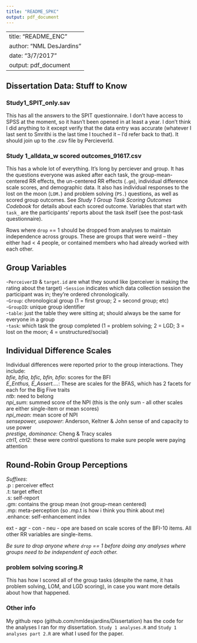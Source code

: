 ```yaml
---
title: "README_SPKC"
output: pdf_document
---
```


---
title: "README_ENC"
author: "NML DesJardins"
date: "3/7/2017"
output: pdf_document
---

## Dissertation Data: Stuff to Know  

### Study1_SPIT_only.sav  
This has all the answers to the SPIT questionnaire. I don't have access to SPSS at the moment, so it hasn't been opened in at least a year. I don't think I did anything to it except verify that the data entry was accurate (whatever I last sent to Smrithi is the last time I touched it -- I'd refer back to that). It should join up to the .csv file by PercieverId.

### Study 1_alldata_w scored outcomes_91617.csv
This has a whole lot of everything. It's long by perciever and group. It has the questions everyone was asked after each task, the group-mean-centered RR effects, the un-centered RR effects (`.gm`), individual difference scale scores, and demographic data. It also has individual responses to the lost on the moon (`LOM.`) and problem solving (`PS.`) questions, as well as scored group outcomes. See _Study 1 Group Task Scoring Outcomes Codebook_ for details about each scored outcome. Variables that start with `task_` are the participants' reports about the task itself (see the post-task questionnaire).
  
Rows where `drop` == 1 should be dropped from analyses to maintain independence across groups.
These are groups that were weird -- they either had < 4 people, or contained members who had already worked with each other.  
  
## Group Variables 
-`PerceiverID` & `target.id` are what they sound like (perceiver is making the rating about the target)
-`Session` indicates which data collection session the participant was in; they're ordered chronologically.  
-`Group`: chronological group (1 = first group; 2 = second group; etc)  
-`GroupID`: unique group identifier  
-`table`: just the table they were sitting at; should always be the same for everyone in a group  
-`task`: which task the group completed (1 = problem solving; 2 = LGD; 3 = lost on the moon; 4 = unstructured/social)  

  
## Individual Difference Scales   
Individual differences were reported prior to the group interactions. They include:  
*bfie, bfia, bfic, bfin, bfio*: scores for the BFI  
*E_Enthus, E_Assert....*: These are scales for the BFAS, which has 2 facets for each for the Big Five traits  
*ntb*: need to belong  
*npi_sum*: summed score of the NPI (this is the only sum - all other scales are either single-item or mean scores)  
*npi_mean*: mean score of NPI  
*sensepower, usepower*: Anderson, Keltner & John sense of and capacity to use power  
*prestige, dominance*: Cheng & Tracy scales  
*ctrl1, ctrl2*: these were control questions to make sure people were paying attention  
  
## Round-Robin Group Perceptions  
*Suffixes*:  
.p : perceiver effect    
.t: target effect  
.s: self-report  
.gm: contains the group mean (not group-mean centered)  
.mp: meta-perception (so .mp.t is how i think you think about me)  
.enhance: self-enhancement index  
  
ext - agr - con - neu - ope are based on scale scores of the BFI-10 items. All other RR variables are single-items.  
  
  
*Be sure to drop anyone where `drop` == 1 before doing any analyses where groups need to be independent of each other.*
  
  
### problem solving scoring.R  
This has how I scored all of the group tasks (despite the name, it has problem solving, LOM, and LGD scoring), in case you want more details about how that happened.  
  
### Other info  
My github repo (github.com/nmldesjardins/Dissertation) has the code for the analyses I ran for my dissertation. `Study 1 analyses.R` and `Study 1 analyses part 2.R` are what I used for the paper. 

